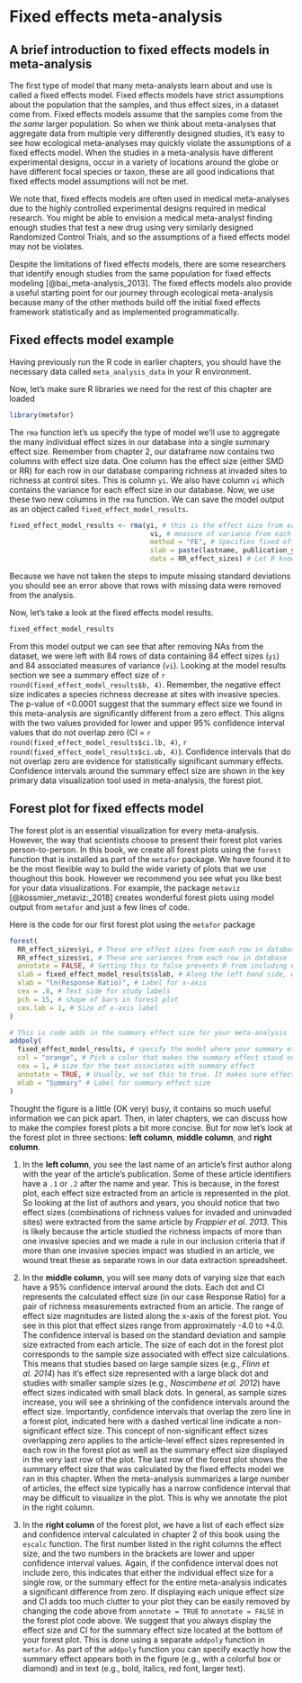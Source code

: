 # Fixed effects meta-analysis

## A brief introduction to fixed effects models in meta-analysis  
The first type of model that many meta-analysts learn about and use is called a fixed effects model. Fixed effects models have strict assumptions about the population that the samples, and thus effect sizes, in a dataset come from.  Fixed effects models assume that the samples come from the *the same* larger population. So when we think about meta-analyses that aggregate data from multiple very differently designed studies, it's easy to see how ecological meta-analyses may quickly violate the assumptions of a fixed effects model. When the studies in a meta-analysis have different experimental designs, occur in a variety of locations around the globe or have different focal species or taxon, these are all good indications that fixed effects model assumptions will not be met.  

We note that, fixed effects models are often used in medical meta-analyses due to the highly controlled experimental designs required in medical research. You might be able to envision a medical meta-analyst finding enough studies that test a new drug using very similarly designed Randomized Control Trials, and so the assumptions of a fixed effects model may not be violates. 

Despite the limitations of fixed effects models, there are some researchers that identify enough studies from the same population for fixed effects modeling [@bai_meta-analysis_2013]. The fixed effects models also provide a useful starting point for our journey through ecological meta-analysis because many of the other methods build off the initial fixed effects framework statistically and as implemented programmatically.

## Fixed effects model example

Having previously run the R code in earlier chapters, you should have the necessary data called `meta_analysis_data` in your R environment.

Now, let's make sure R libraries we need for the rest of this chapter are loaded  

```r
library(metafor)
```

The `rma` function let's us specify the type of model we'll use to aggregate the many individual effect sizes in our database into a single summary effect size.  Remember from chapter 2, our dataframe now contains two columns with effect size data. One column has the effect size (either SMD or RR) for each row in our database comparing richness at invaded sites to richness at control sites. This is column `yi`. We also have column `vi` which contains the variance for each effect size in our database. Now, we use these two new columns in the `rma` function.  We can save the model output as an object called `fixed_effect_model_results`.

```r
fixed_effect_model_results <- rma(yi, # this is the effect size from each row in database
                                   vi, # measure of variance from each row in database
                                   method = "FE", # Specifies fixed effects model
                                   slab = paste(lastname, publication_year, sep = ""), # This line of code prepares study labels for the forest plot we'll create at the end of the chapter
                                   data = RR_effect_sizes) # Let R know the dataframe we'll use for our model calculations
```

Because we have not taken the steps to impute missing standard deviations you should see an error above that rows with missing data were removed from the analysis.

Now, let's take a look at the fixed effects model results.  

```r
fixed_effect_model_results
```

From this model output we can see that after removing NAs from the dataset, we were left with 84 rows of data containing 84 effect sizes (`yi`) and 84 associated measures of variance (`vi`). Looking at the model results section we see a summary effect size of `r round(fixed_effect_model_results$b, 4)`. Remember, the negative effect size indicates a species richness decrease at sites with invasive species. The p-value of <0.0001 suggest that the summary effect size we found in this meta-analysis are significantly different from a zero effect.  This aligns with the two values provided for lower and upper 95% confidence interval values that do not overlap zero (CI = `r round(fixed_effect_model_results$ci.lb, 4)`, `r round(fixed_effect_model_results$ci.ub, 4)`). Confidence intervals that do not overlap zero are evidence for statistically significant summary effects. Confidence intervals around the summary effect size are shown in the key primary data visualization tool used in meta-analysis, the forest plot.

## Forest plot for fixed effects model
The forest plot is an essential visualization for every meta-analysis. However, the way that scientists choose to present their forest plot varies person-to-person. In this book, we create all forest plots using the `forest` function that is installed as part of the `metafor` package. We have found it to be the most flexible way to build the wide variety of plots that we use thoughout this book. However we recommend you see what you like best for your data visualizations. For example, the package `metaviz` [@kossmier_metaviz:_2018] creates wonderful forest plots using model output from `metafor` and just a few lines of code.

Here is the code for our first forest plot using the `metafor` package

```r
forest(
  RR_effect_sizes$yi, # These are effect sizes from each row in database
  RR_effect_sizes$vi, # These are variances from each row in database
  annotate = FALSE, # Setting this to false prevents R from including CIs for each of the 84 effect sizes in the forest plot. Setting it to TRUE is generally a good practice, but would make this plot cluttered.
  slab = fixed_effect_model_results$slab, # Along the left hand side, we want each individual effect size labeled with author names and publication years. We specified this when we calculated the summary effect size above
  xlab = "ln(Response Ratio)", # Label for x-axis
  cex = .8, # Text side for study labels
  pch = 15, # shape of bars in forest plot
  cex.lab = 1, # Size of x-axis label
)

# This is code adds in the summary effect size for your meta-analysis
addpoly(
  fixed_effect_model_results, # specify the model where your summary effect comes from.
  col = "orange", # Pick a color that makes the summary effect stand out from the other effect sizes.
  cex = 1, # size for the text associates with summary effect
  annotate = TRUE, # Usually, we set this to true. It makes sure effect size and CI for summary effect size is printed on forest plot.
  mlab = "Summary" # Label for summary effect size
)
```

Thought the figure is a little (OK very) busy, it contains so much useful information we can pick apart.  Then, in later chapters, we can discuss how to make the complex forest plots a bit more concise.  But for now let's look at the forest plot in three sections: **left column**, **middle column**, and **right column**.

1. In the **left column**, you see the last name of an article's first author along with the year of the article's publication.  Some of these article identifiers have a `.1` or `.2` after the name and year. This is because, in the forest plot, each effect size extracted from an article is represented in the plot.  So looking at the list of authors and years, you should notice that two effect sizes (combinations of richness values for invaded and uninvaded sites) were extracted from the same article by *Frappier et al. 2013*. This is likely because the article studied the richness impacts of more than one invasive species and we made a rule in our inclusion criteria that if more than one invasive species impact was studied in an article, we wound treat these as separate rows in our data extraction spreadsheet.

2. In the **middle column**, you will see many dots of varying size that each have a 95% confidence interval around the dots. Each dot and CI represents the calculated effect size (in our case Response Ratio) for a pair of richness measurements extracted from an article. The range of  effect size magnitudes are listed along the x-axis of the forest plot. You see in this plot that effect sizes range from approximately -4.0 to +4.0. The confidence interval is based on the standard deviation and sample size extracted from each article. The size of each dot in the forest plot corresponds to the sample size associated with effect size calculations.  This means that studies based on large sample sizes (e.g., *Flinn et al. 2014*) has it's effect size represented with a large black dot and studies with smaller sample sizes (e.g., *Nascimbene et al. 2012*) have effect sizes indicated with small black dots. In general, as sample sizes increase, you will see a shrinking of the confidence intervals around the effect size. Importantly, confidence intervals that overlap the zero line in a forest plot, indicated here with a dashed vertical line indicate a non-significant effect size.  This concept of non-significant effect sizes overlapping zero applies to the article-level effect sizes represented in each row in the forest plot as well as the summary effect size displayed in the very last row of the plot.  The last row of the forest plot shows the summary effect size that was calculated by the fixed effects model we ran in this chapter. When the meta-analysis summarizes a large number of articles, the effect size typically has a  narrow confidence interval that may be difficult to visualize in the plot. This is why we annotate the plot in the right column.

3. In the **right column** of the forest plot, we have a list of each effect size and confidence interval calculated in chapter 2 of this book using the `escalc` function. The first number listed in the right columns the effect size, and the two numbers in the brackets are lower and upper confidence interval values.  Again, if the confidence interval does not include zero, this indicates that either the individual effect size for a single row, or the summary effect for the entire meta-analysis indicates a significant difference from zero.  If displaying each unique effect size and CI adds too much clutter to your plot they can be easily removed by changing the code above from `annotate = TRUE` to `annotate = FALSE` in the forest plot code above. We suggest that you always display the effect size and CI for the summary effect size located at the bottom of your forest plot.  This is done using a separate `addpoly` function in `metafor`.  As part of the `addpoly` function you can specify exactly how the summary effect appears both in the figure (e.g., with a colorful box or diamond) and in text (e.g., bold, italics, red font, larger text).

